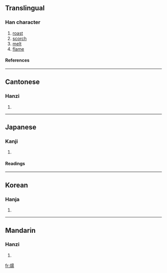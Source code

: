 {{see|炀}}

==Translingual==
===Han character===
{{Han char|rn=86|rad=火|as=09|sn=13|four=9682<sub>7</sub>|canj=火日一竹 (FAMH)}}
# [[roast]]
# [[scorch]]
# [[melt]]
# [[flame]]
====References====
{{Han ref|kx=0678.070|dkj=19235|dj=1089.100|hdz=32216.160|uh=716C|ud=29036|bh=B7D5|bd=47061}}

----
==Cantonese==
===Hanzi===
{{yue-hanzi|jyut=|y=yeung4}}
# {{defn|Cantonese}}

----
==Japanese==
===Kanji===
{{ja-kanji|grade=|rs=火09}}
# {{defn|Japanese}} 
====Readings====
{{ja-readings|on=[[よう]] (yō)|kun=[[あぶる]] (aburu)}}

----
==Korean==
===Hanja===
{{ko-hanja|hangeul=양|eumhun=|rv=yang|mr=yang|y=ayng}}
# {{defn|Korean}}

----
==Mandarin==
===Hanzi===
{{cmn-hanzi|sim=炀|pin=[[yáng]] (yang2)|wg=yang<sup>2</sup>}}
# {{defn|Mandarin}}

[[fr:煬]]